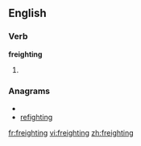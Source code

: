 ==English==

===Verb===
'''freighting'''

# {{present participle of|[[freight]]}}

===Anagrams===
* {{alphagram|efgghiinrt}}
* [[refighting#English|refighting]]

[[fr:freighting]]
[[vi:freighting]]
[[zh:freighting]]